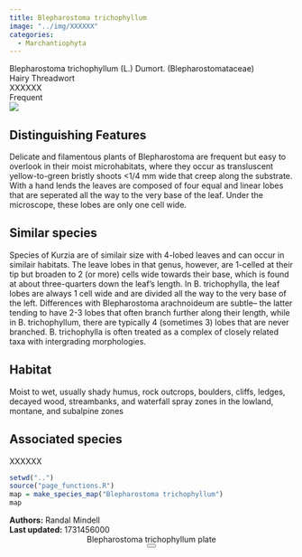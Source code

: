 ```yaml
---
title: Blepharostoma trichophyllum
image: "../img/XXXXXX"
categories:
  - Marchantiophyta
---
```


<div class="info-panel">
 <div class="info-top">
  <div class="taxon-scientific"><span class="taxon-name">Blepharostoma trichophyllum</span> <span class="taxon-authority">(L.) Dumort.</span> <span class="taxon-family">(Blepharostomataceae)</span></div>
  <div class="taxon-common">Hairy Threadwort</div>
 </div>
 <div class="info-bottom">
  <div class="taxon-qnd">XXXXXX</div>
  <div class="taxon-abundance">Frequent</div>
 </div>
</div>
<div class="imerss-content-frame">
 <div class="imerss-image-header">
  <div class="imerss-image-holder imerss-column-left" data-toggle="tooltip" style="background-image: url(../img/XXXXXX)" title="XXXXXX">
  </div>

  <div class="imerss-image-holder imerss-column-right" data-toggle="tooltip" style="background-image: url(../img/XXXXXX)" title="XXXXXX">
  </div>
 
 </div>
 <div class="imerss-content-lower">
  <div class="imerss-column-left">
  <div class="tab-microscope" data-micromodal-trigger="modal-plate">
  <img src="../img/bryo guide microscope.png"/>
  </div>

<h2>Distinguishing Features</h2>

Delicate and filamentous plants of Blepharostoma are frequent but easy to overlook in their moist microhabitats, where they occur as transluscent yellow-to-green bristly shoots &lt;1/4 mm wide that creep along the substrate. With a hand lends the leaves are composed of four equal and linear lobes that are seperated all the way to the very base of the leaf. Under the microscope, these lobes are only one cell wide.

<h2>Similar species</h2>

Species of Kurzia are of similair size with 4-lobed leaves and can occur in similair habitats. The leave lobes in that genus, however, are 1-celled at their tip but broaden to 2 (or more) cells wide towards their base, which is found at about three-quarters down the leaf's length. In B. trichophylla, the leaf lobes are always 1 cell wide and are divided all the way to the very base of the left. Differences with Blepharostoma arachnoideum are subtle-- the latter tending to have 2-3 lobes that often branch further along their length, while in B. trichophyllum, there are typically 4 (sometimes 3) lobes that are never branched. B. trichophylla is often treated as a complex of closely related taxa with intergrading morphologies.

<h2>Habitat</h2>

Moist to wet, usually shady humus, rock outcrops, boulders, cliffs, ledges, decayed wood, streambanks, and waterfall spray zones in the lowland, montane, and subalpine zones

<h2>Associated species</h2>

XXXXXX
</div>

<div class="imerss-column-right">

<div class="imerss-image-holder imerss-column-right" data-toggle="tooltip" style="background-image: url(../img/XXXXX)" title="XXXXX">
</div>

<div class="imerss-map-holder">
```r
setwd("..")
source("page_functions.R")
map = make_species_map("Blepharostoma trichophyllum")
map
```
</div>

</div>

</div>
</div>

<div class="taxon-footer">
 <div class="taxon-authors"><b>Authors:</b> <span>Randal Mindell</span></div>
 <div class="taxon-update"><b>Last updated:</b> <span>1731456000</span></div>
</div>

<div class="modal micromodal-slide" id="modal-plate" aria-hidden="true">
 <div class="modal__overlay" tabindex="-1" data-micromodal-close>
  <div class="modal__container" role="dialog" aria-modal="true" aria-labelledby="modal-plate-title" >
   <header class="modal__header">
   <div class="modal__title" id="modal-plate-title">
  Blepharostoma trichophyllum plate
   </div>
   <button class="modal__close" aria-label="Close" data-micromodal-close></button>
   </header>
  <div class="modal__content" id="modal-plate-content">
   <div class="imerss-image-holder" data-toggle="tooltip" style="background-image: url(../img/XXXXX)" title="XXXXX">
  </div>
  </div>
  </div>
 </div>
</div>

<script src="../js/micromodal.min.js"></script>
<link href="../css/style-taxon.css" rel="stylesheet">
<link href="../css/micromodal.css" rel="stylesheet">

<script>
MicroModal.init();
</script>

